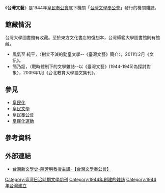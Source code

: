 {{copyedit|time=2016-02-12T03:28:56+00:00}}
{{unreferenced|time=2016-02-12T03:28:56+00:00}}
《'''台灣文藝'''》是1944年[[皇民奉公會|皇民奉公會]]底下機關「[[台灣文學奉公會|台灣文學奉公會]]」發行的機關雜誌。

== 館藏情況 ==
台灣大學圖書館有收藏。至於東方文化書店的復刻本，台灣師範大學圖書館則有館藏。
*鳳氣至 純平，〈樹立不滅的勤皇文學--《臺灣文藝》簡介〉，2011年2月《文訊》。
*簡乃韶，〈戰時體制下的文學雜誌--以《臺灣文藝》(1944-1945)為探討對象〉，2009年1月《台北教育大學語文集刊》。
== 參見 ==
*[[皇民化|皇民化]]
*[[皇民文學|皇民文學]]
*[[皇民奉公會|皇民奉公會]]
*[[皇民化運動|皇民化運動]]

==參考資料==
<references />

==外部連結==
* [https://www.youtube.com/watch?v=7tYy_lIy7XI&feature=youtu.be&t=926 台灣新文學史-陳芳明教授主講-【台灣文學奉公會】]

[[Category:臺灣日治時期文學期刊|Category:臺灣日治時期文學期刊]]
[[Category:1944年創建的雜誌|Category:1944年創建的雜誌]]
[[Category:1944年台灣建立|Category:1944年台灣建立]]